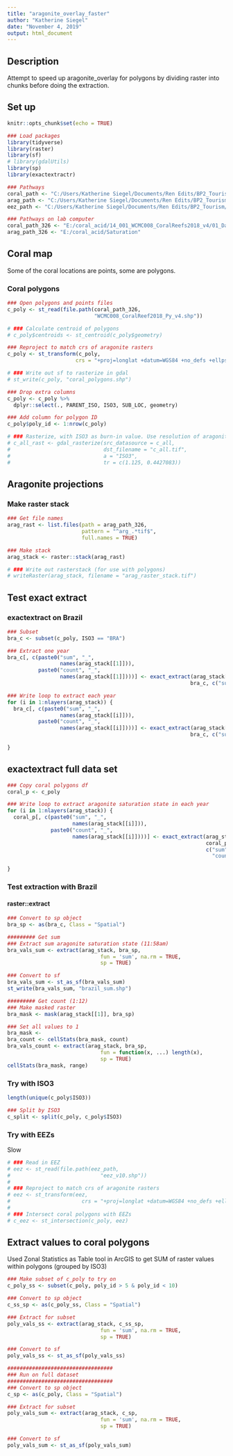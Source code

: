 ```yaml
---
title: "aragonite_overlay_faster"
author: "Katherine Siegel"
date: "November 4, 2019"
output: html_document
---
```


## Description
Attempt to speed up aragonite_overlay for polygons by dividing raster into chunks before doing the extraction. 

## Set up
```r
knitr::opts_chunk$set(echo = TRUE)

### Load packages
library(tidyverse)
library(raster)
library(sf)
# library(gdalUtils)
library(sp)
library(exactextractr)

### Pathways
coral_path <- "C:/Users/Katherine Siegel/Documents/Ren Edits/BP2_Tourism/14_001_WCMC008_CoralReefs2018_v4/01_Data"
arag_path <- "C:/Users/Katherine Siegel/Documents/Ren Edits/BP2_Tourism/Saturation"
eez_path <- "C:/Users/Katherine Siegel/Documents/Ren Edits/BP2_Tourism/eez"

### Pathways on lab computer
coral_path_326 <- "E:/coral_acid/14_001_WCMC008_CoralReefs2018_v4/01_Data"
arag_path_326 <- "E:/coral_acid/Saturation"
```

## Coral map
Some of the coral locations are points, some are polygons. 

### Coral polygons
```r
### Open polygons and points files
c_poly <- st_read(file.path(coral_path_326,
                            "WCMC008_CoralReef2018_Py_v4.shp"))

# ### Calculate centroid of polygons
# c_poly$centroids <- st_centroid(c_poly$geometry)

### Reproject to match crs of aragonite rasters
c_poly <- st_transform(c_poly, 
                      crs = "+proj=longlat +datum=WGS84 +no_defs +ellps=WGS84 +towgs84=0,0,0")

# ### Write out sf to rasterize in gdal
# st_write(c_poly, "coral_polygons.shp")

### Drop extra columns
c_poly <- c_poly %>%
  dplyr::select(., PARENT_ISO, ISO3, SUB_LOC, geometry)

### Add column for polygon ID
c_poly$poly_id <- 1:nrow(c_poly)

# ### Rasterize, with ISO3 as burn-in value. Use resolution of aragonite saturation layers (1.125, 0.4427083  (x, y))
# c_all_rast <- gdal_rasterize(src_datasource = c_all, 
#                              dst_filename = "c_all.tif",
#                              a = "ISO3",
#                              tr = c(1.125, 0.4427083))

```
## Aragonite projections
### Make raster stack
```r
### Get file names
arag_rast <- list.files(path = arag_path_326,
                        pattern = "^arg_.*tif$",
                        full.names = TRUE)

### Make stack
arag_stack <- raster::stack(arag_rast)

# ### Write out rasterstack (for use with polygons)
# writeRaster(arag_stack, filename = "arag_raster_stack.tif")
```

## Test exact extract
### exactextract on Brazil
```r
### Subset
bra_c <- subset(c_poly, ISO3 == "BRA")

### Extract one year
bra_c[, c(paste0("sum", "_", 
                 names(arag_stack[[1]])), 
          paste0("count", "_", 
                 names(arag_stack[[1]])))] <- exact_extract(arag_stack[[1]],
                                                           bra_c, c("sum", "count"))

### Write loop to extract each year
for (i in 1:nlayers(arag_stack)) {
  bra_c[, c(paste0("sum", "_", 
                 names(arag_stack[[i]])), 
          paste0("count", "_", 
                 names(arag_stack[[i]])))] <- exact_extract(arag_stack[[i]],
                                                           bra_c, c("sum", "count"))
  
}
```

## exactextract full data set
```r
### Copy coral polygons df
coral_p <- c_poly

### Write loop to extract aragonite saturation state in each year
for (i in 1:nlayers(arag_stack)) {
  coral_p[, c(paste0("sum", "_", 
                     names(arag_stack[[i]])), 
              paste0("count", "_", 
                     names(arag_stack[[i]])))] <- exact_extract(arag_stack[[i]],
                                                                coral_p, 
                                                                c("sum", 
                                                                  "count"))
  
}
```


### Test extraction with Brazil
#### raster::extract
```r
### Convert to sp object
bra_sp <- as(bra_c, Class = "Spatial")

######### Get sum
### Extract sum aragonite saturation state (11:58am)
bra_vals_sum <- extract(arag_stack, bra_sp,
                              fun = 'sum', na.rm = TRUE,
                              sp = TRUE)

### Convert to sf 
bra_vals_sum <- st_as_sf(bra_vals_sum)
st_write(bra_vals_sum, "brazil_sum.shp")

######### Get count (1:12)
### Make masked raster
bra_mask <- mask(arag_stack[[1]], bra_sp)

### Set all values to 1
bra_mask <- 
bra_count <- cellStats(bra_mask, count)
bra_vals_count <- extract(arag_stack, bra_sp,
                              fun = function(x, ...) length(x),
                              sp = TRUE)
cellStats(bra_mask, range)

```

### Try with ISO3
```r
length(unique(c_poly$ISO3))

### Split by ISO3
c_split <- split(c_poly, c_poly$ISO3)
```

### Try with EEZs
Slow
```r
# ### Read in EEZ
# eez <- st_read(file.path(eez_path,
#                             "eez_v10.shp"))
# 
# ### Reproject to match crs of aragonite rasters
# eez <- st_transform(eez, 
#                       crs = "+proj=longlat +datum=WGS84 +no_defs +ellps=WGS84 +towgs84=0,0,0")
# 
# ### Intersect coral polygons with EEZs
# c_eez <- st_intersection(c_poly, eez)
```


## Extract values to coral polygons
Used Zonal Statistics as Table tool in ArcGIS to get SUM of raster values within polygons (grouped by ISO3)
```r
### Make subset of c_poly to try on
c_poly_ss <- subset(c_poly, poly_id > 5 & poly_id < 10)

### Convert to sp object
c_ss_sp <- as(c_poly_ss, Class = "Spatial")

### Extract for subset
poly_vals_ss <- extract(arag_stack, c_ss_sp,
                              fun = 'sum', na.rm = TRUE,
                              sp = TRUE)

### Convert to sf 
poly_vals_ss <- st_as_sf(poly_vals_ss)

##################################
### Run on full dataset
##################################
### Convert to sp object
c_sp <- as(c_poly, Class = "Spatial")

### Extract for subset
poly_vals_sum <- extract(arag_stack, c_sp,
                              fun = 'sum', na.rm = TRUE,
                              sp = TRUE)

### Convert to sf 
poly_vals_sum <- st_as_sf(poly_vals_sum)
```